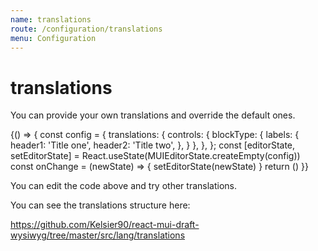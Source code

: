 ```yaml
---
name: translations
route: /configuration/translations
menu: Configuration
---
```



# translations

You can provide your own translations and override the default ones.

<Playground>
  {() => {
    const config = {
      translations: {
        controls: {
          blockType: {
            labels: {
              header1: 'Title one',
              header2: 'Title two',
            },
          }
        },
      },
    };
    const [editorState, setEditorState] = React.useState(MUIEditorState.createEmpty(config))
    const onChange = (newState) => {
      setEditorState(newState)
    }
    return (<MUIEditor editorState={editorState} onChange={onChange} config={config} />)
  }}
</Playground>

You can edit the code above and try other translations.

You can see the translations structure here:

https://github.com/Kelsier90/react-mui-draft-wysiwyg/tree/master/src/lang/translations
